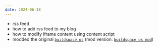 ```yaml
---
date: 2024-06-18
---
```


- rss feed
- how to add rss feed to my blog
- how to modify iframe content using content script
- modded the original [`buildspace os`](https://github.com/buildspace/buildspace-os) (mod version: [`buildspace os mod`](https://github.com/rudrodip/buildspace-os-mod))